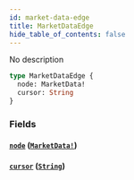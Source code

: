 ```yaml
---
id: market-data-edge
title: MarketDataEdge
hide_table_of_contents: false
---
```



No description

```graphql
type MarketDataEdge {
  node: MarketData!
  cursor: String
}
```


### Fields

#### [`node`](#) ([`MarketData!`](/mainnet/api/graphql/objects/market-data))




#### [`cursor`](#) ([`String`](/mainnet/api/graphql/scalars/string))






